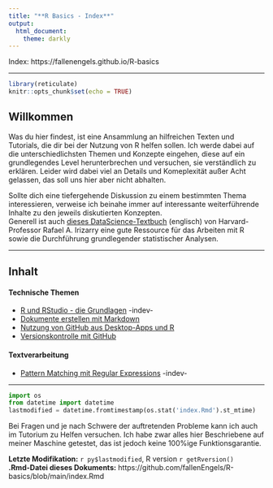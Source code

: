 ```yaml
---
title: "**R Basics - Index**"
output: 
  html_document: 
    theme: darkly
---
```

Index: https://fallenengels.github.io/R-basics 

---

```r
library(reticulate)
knitr::opts_chunk$set(echo = TRUE)
```

## Willkommen

Was du hier findest, ist eine Ansammlung an hilfreichen Texten und Tutorials, die dir bei der Nutzung von R helfen sollen. Ich werde dabei auf die unterschiedlichsten Themen und Konzepte eingehen, diese auf ein grundlegendes Level herunterbrechen und versuchen, sie verständlich zu erklären. Leider wird dabei viel an Details und Komeplexität außer Acht gelassen, das soll uns hier aber nicht abhalten.   

Sollte dich eine tiefergehende Diskussion zu einem bestimmten Thema interessieren, verweise ich beinahe immer auf interessante weiterführende Inhalte zu den jeweils diskutierten Konzepten.  
Generell ist auch [dieses DataScience-Textbuch](https://rafalab.github.io/dsbook/) (englisch) von Harvard-Professor Rafael A. Irizarry eine gute Ressource für das Arbeiten mit R sowie die Durchführung grundlegender statistischer Analysen.  

---

## Inhalt

#### Technische Themen

+ [R und RStudio - die Grundlagen]() -indev-
+ [Dokumente erstellen mit Markdown](https://fallenengels.github.io/R-git-intro/markdown.html)
+ [Nutzung von GitHub aus Desktop-Apps und R](https://fallenengels.github.io/R-git-intro/github.html)
+ [Versionskontrolle mit GitHub](https://fallenengels.github.io/R-git-intro/git-applied.html)


#### Textverarbeitung
+ [Pattern Matching mit Regular Expressions](https://fallenengels.github.io/R-basics/regex.html) -indev-

---
```python
import os
from datetime import datetime
lastmodified = datetime.fromtimestamp(os.stat('index.Rmd').st_mtime)
```

Bei Fragen und je nach Schwere der auftretenden Probleme kann ich auch im Tutorium zu Helfen versuchen. Ich habe zwar alles hier Beschriebene auf meiner Maschine getestet, das ist jedoch keine 100%ige Funktionsgarantie.  
  
**Letzte Modifikation:** `r py$lastmodified`, R version `r getRversion()`  
**.Rmd-Datei dieses Dokuments:** https://github.com/fallenEngels/R-basics/blob/main/index.Rmd